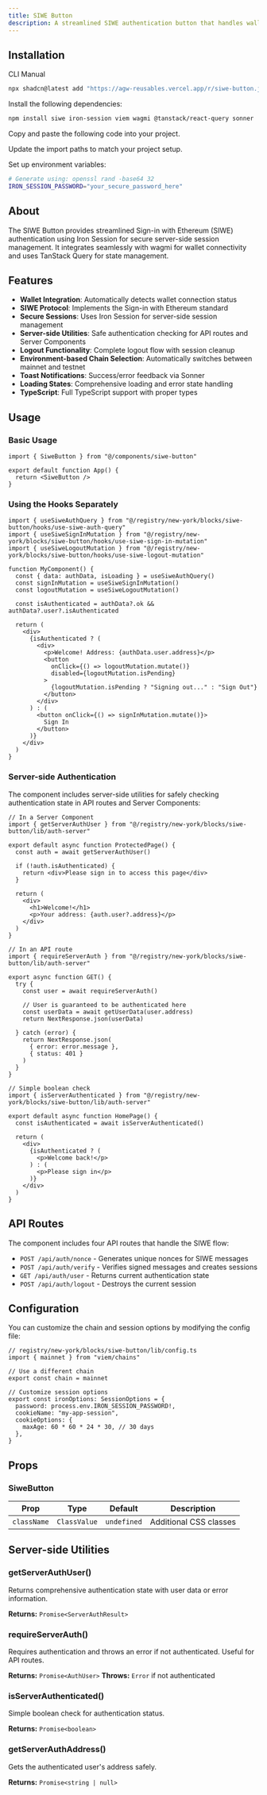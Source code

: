 ```yaml
---
title: SIWE Button
description: A streamlined SIWE authentication button that handles wallet connection, message signing, and authentication state.
---
```


<ComponentPreview name="siwe-button" />

## Installation

<CodeTabs>

<TabsList>
  <TabsTrigger value="cli">CLI</TabsTrigger>
  <TabsTrigger value="manual">Manual</TabsTrigger>
</TabsList>
<TabsContent value="cli">

```bash
npx shadcn@latest add "https://agw-reusables.vercel.app/r/siwe-button.json"
```

</TabsContent>

<TabsContent value="manual">

<Steps>

<Step>Install the following dependencies:</Step>

```bash
npm install siwe iron-session viem wagmi @tanstack/react-query sonner
```

<Step>Copy and paste the following code into your project.</Step>

<ComponentSource name="siwe-button" />

<Step>Update the import paths to match your project setup.</Step>

<Step>Set up environment variables:</Step>

```bash
# Generate using: openssl rand -base64 32
IRON_SESSION_PASSWORD="your_secure_password_here"
```

</Steps>

</TabsContent>

</CodeTabs>

## About

The SIWE Button provides streamlined Sign-in with Ethereum (SIWE) authentication using Iron Session for secure server-side session management. It integrates seamlessly with wagmi for wallet connectivity and uses TanStack Query for state management.

## Features

- **Wallet Integration**: Automatically detects wallet connection status
- **SIWE Protocol**: Implements the Sign-in with Ethereum standard
- **Secure Sessions**: Uses Iron Session for server-side session management  
- **Server-side Utilities**: Safe authentication checking for API routes and Server Components
- **Logout Functionality**: Complete logout flow with session cleanup
- **Environment-based Chain Selection**: Automatically switches between mainnet and testnet
- **Toast Notifications**: Success/error feedback via Sonner
- **Loading States**: Comprehensive loading and error state handling
- **TypeScript**: Full TypeScript support with proper types

## Usage

### Basic Usage

```tsx
import { SiweButton } from "@/components/siwe-button"

export default function App() {
  return <SiweButton />
}
```

### Using the Hooks Separately

```tsx
import { useSiweAuthQuery } from "@/registry/new-york/blocks/siwe-button/hooks/use-siwe-auth-query"
import { useSiweSignInMutation } from "@/registry/new-york/blocks/siwe-button/hooks/use-siwe-sign-in-mutation"
import { useSiweLogoutMutation } from "@/registry/new-york/blocks/siwe-button/hooks/use-siwe-logout-mutation"

function MyComponent() {
  const { data: authData, isLoading } = useSiweAuthQuery()
  const signInMutation = useSiweSignInMutation()
  const logoutMutation = useSiweLogoutMutation()

  const isAuthenticated = authData?.ok && authData?.user?.isAuthenticated

  return (
    <div>
      {isAuthenticated ? (
        <div>
          <p>Welcome! Address: {authData.user.address}</p>
          <button 
            onClick={() => logoutMutation.mutate()}
            disabled={logoutMutation.isPending}
          >
            {logoutMutation.isPending ? "Signing out..." : "Sign Out"}
          </button>
        </div>
      ) : (
        <button onClick={() => signInMutation.mutate()}>
          Sign In
        </button>
      )}
    </div>
  )
}
```

### Server-side Authentication

The component includes server-side utilities for safely checking authentication state in API routes and Server Components:

```tsx
// In a Server Component
import { getServerAuthUser } from "@/registry/new-york/blocks/siwe-button/lib/auth-server"

export default async function ProtectedPage() {
  const auth = await getServerAuthUser()
  
  if (!auth.isAuthenticated) {
    return <div>Please sign in to access this page</div>
  }
  
  return (
    <div>
      <h1>Welcome!</h1>
      <p>Your address: {auth.user?.address}</p>
    </div>
  )
}
```

```tsx
// In an API route
import { requireServerAuth } from "@/registry/new-york/blocks/siwe-button/lib/auth-server"

export async function GET() {
  try {
    const user = await requireServerAuth()
    
    // User is guaranteed to be authenticated here
    const userData = await getUserData(user.address)
    return NextResponse.json(userData)
    
  } catch (error) {
    return NextResponse.json(
      { error: error.message }, 
      { status: 401 }
    )
  }
}
```

```tsx
// Simple boolean check
import { isServerAuthenticated } from "@/registry/new-york/blocks/siwe-button/lib/auth-server"

export default async function HomePage() {
  const isAuthenticated = await isServerAuthenticated()
  
  return (
    <div>
      {isAuthenticated ? (
        <p>Welcome back!</p>
      ) : (
        <p>Please sign in</p>
      )}
    </div>
  )
}
```

## API Routes

The component includes four API routes that handle the SIWE flow:

- `POST /api/auth/nonce` - Generates unique nonces for SIWE messages
- `POST /api/auth/verify` - Verifies signed messages and creates sessions
- `GET /api/auth/user` - Returns current authentication state
- `POST /api/auth/logout` - Destroys the current session

## Configuration

You can customize the chain and session options by modifying the config file:

```tsx
// registry/new-york/blocks/siwe-button/lib/config.ts
import { mainnet } from "viem/chains"

// Use a different chain
export const chain = mainnet

// Customize session options
export const ironOptions: SessionOptions = {
  password: process.env.IRON_SESSION_PASSWORD!,
  cookieName: "my-app-session",
  cookieOptions: {
    maxAge: 60 * 60 * 24 * 30, // 30 days
  },
}
```

## Props

### SiweButton

| Prop | Type | Default | Description |
| --- | --- | --- | --- |
| `className` | `ClassValue` | `undefined` | Additional CSS classes |

## Server-side Utilities

### getServerAuthUser()

Returns comprehensive authentication state with user data or error information.

**Returns:** `Promise<ServerAuthResult>`

### requireServerAuth()

Requires authentication and throws an error if not authenticated. Useful for API routes.

**Returns:** `Promise<AuthUser>`
**Throws:** `Error` if not authenticated

### isServerAuthenticated()

Simple boolean check for authentication status.

**Returns:** `Promise<boolean>`

### getServerAuthAddress()

Gets the authenticated user's address safely.

**Returns:** `Promise<string | null>`